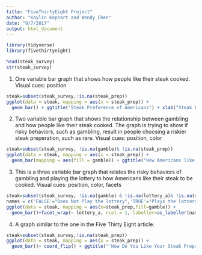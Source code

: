 ```yaml
---
title: "FiveThirtyEight Project"
author: "Kaylin Kephart and Wendy Chen"
date: "9/7/2017"
output: html_document
---
```

```r
library(tidyverse)
library(fivethirtyeight)
```

```r
head(steak_survey)
str(steak_survey)
```
1. One variable bar graph that shows how people like their steak cooked. Visual cues: position
```r
steak=subset(steak_survey,!is.na(steak_prep))
ggplot(data = steak, mapping = aes(x = steak_prep)) + 
  geom_bar() + ggtitle("Steak Preference of Americans") + xlab("Steak Preperation") + ylab("Number of People")
```
2. Two variable bar graph that shows the relationship between gambling and how people like their steak cooked. The graph is trying to show if risky behaviors, such as gambling, result in people choosing a riskier steak preperation, such as rare. Visual cues: position, color
```r
steak=subset(steak_survey, !is.na(gamble)& !is.na(steak_prep))
ggplot(data = steak, mapping = aes(x = steak_prep)) + 
  geom_bar(mapping = aes(fill = gamble)) + ggtitle("How Americans like Their Steak Prepared vs. Do they Gamble") + xlab("Steak Preperation") + ylab("Number of People") + scale_fill_discrete(name="Gambling")
```
3. This is a three variable bar graph that relates the risky behaviors of gambling and playing the lottery to how Americans like their steak to be cooked. Visual cues: position, color, facets
```r
steak=subset(steak_survey, !is.na(gamble) & !is.na(lottery_a)& !is.na(steak_prep))
names = c('FALSE'="Does Not Play the lottery",'TRUE'="Plays the lottery")
ggplot(data = steak, mapping = aes(x=steak_prep,fill=gamble)) + 
  geom_bar()+facet_wrap(~ lottery_a, ncol = 1, labeller=as_labeller(names)) + ggtitle("How Americans like Their Steak Prepared vs. Risky Behaviors") + xlab("Steak Preperation") + ylab("Number of People") + scale_fill_discrete("Gambling")

```
4. A graph similar to the one in the Five Thirty Eight article.
```r
steak=subset(steak_survey,!is.na(steak_prep))
ggplot(data = steak, mapping = aes(x = steak_prep)) + 
  geom_bar()+ coord_flip() + ggtitle("'How Do You Like Your Steak Prepared'") +xlab("") + ylab("")
```